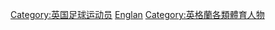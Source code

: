 {{Catnav|頁面分類|...|英國體育|英國運動員|英国足球运动员}}
{{Catnav|頁面分類|...|英國體育|英國足球|英国足球运动员}}
{{Catnav|頁面分類|...|各國足球|英國足球|英国足球运动员}}
{{Catnav|頁面分類|...|各国运动员|英國運動員|英国足球运动员}}
{{Commonscat|Association football players from England}}
{{catAZ}}

[[Category:英国足球运动员|Category:英国足球运动员]]
[[Category:各国足球运动员|Englan]]
[[Category:英格蘭各類體育人物|Category:英格蘭各類體育人物]]